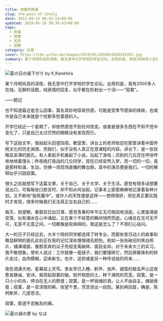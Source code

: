 ```yaml
---
title: 寂寞的疼痛
slug: the-pain-of-lonely
date: 2011-09-15 08:42:13+08:00
updated: 2019-05-18 20:30:43+08:00
tags:
  - 疼痛
  - 寂寞
  - 无奈
  - 安静
category: 文章
cover: https://cdn.yufan.me/images/2019/05/2019051820293355.jpg
summary: 某个月明风高的深夜，我无意中打开学校的学生论坛。出奇的是，竟有2000多人在线，无聊的话题，纯表情的回复，似乎都在折射出一个词——“寂寞”。
---
```


![夏の日の昼下がり by K,Kanehira](https://cdn.yufan.me/images/2019/05/2019051820293355.jpg)

<MusicPlayer netease={1867107328} />

某个月明风高的深夜，我无意中打开学校的学生论坛。出奇的是，竟有2000多人在线。无聊的话题，纯表情的回复，似乎都在折射出一个词——“寂寞”。

——题记

也不知道最近是怎么回事，莫名其妙地容易伤感，可能是受季节感染的缘故，也或许是自己本来就是个忧郁多愁善感的人。

开学已经近一个星期了，却依然感觉不到任何改变。或者是很多东西在不知不觉中变化了，只是自己太过茫然的眼睛没有发现而已。

写下这段文字，我抬起头回望四周。教室里，讲台上的老师依旧在那里讲着中国传统文化的历史渊源。而我们，似乎没有人真正在意课程的内容。讲台下，是一张张略显呆滞的面孔。有人拿起手机看起了小说，玩起了游戏；迟到的几位还在呼哧呼哧地啃着馒头；昨夜挑灯夜战的几位同学，现在已经安然入梦。而一切的一切，竟是那样和谐、生动，仿佛一场现场直播的舞台剧，其中的演员便是我们。一切的解释似乎只因寂寞。

很久之前就想写下这篇文章，关于自己、关于大学、关于生活。感觉有很多话想要说出口，可每每张口欲言时，却不知从何谈起。记事本上密密麻麻地记录着各种计划，又不断地“胎死腹中”。或许人的天性便是这样——想得很好，但在真正要实践时才发现，很多时候我们无法真正左右自己的……

每天，抬望眼，看窗前日出日落，感觉青春的年华正无可挽回地消逝。心里面满是空荡，似有潮水在心中涌起，又在某个不经意的瞬间悄然而逝。心绪总在无可无不可，无意不无意之间，一切都像是软绵绵的。我这是怎么了？不禁扪心自问。

大一的日子已经远去，大半个班的同学都选择了转专业，而那些昔日动人的故事和略显鲜明的面孔此刻正在我的记忆深处慢慢褪去颜色。宛如一张张破旧的黑白照片，铺满墙面，像那丢弃的瓜子壳般支离破碎、面目全非。对于未来大三的实习，我不敢想象。曾听人说过：工作就像一面镜子，我们要撞碎它，然后擦着锋利的碎片走过，血肉模糊，迎来新生。也许，这抑或是另一种传说般的将来……

夜色洒满大地，星幕挂上天穹。舍友早已入睡，鼾声、虫声、键盘的敲击声让这夜愈发静谧、安详。我荷起寂寞的锄，刨开相思的土，种下满院的荒芜。寂寞，是一只小小的舟，停泊在无人的野渡；寂寞，是一杯销魂的酒，让人不由自主，魂销骨瘦；寂寞，是一双深情的眸，怅望千里，凭空添出一段愁。某刻再回首，确是，陈柯断斧，几度苍凉。

寂寞，那道不忍触及的痛。

![夏の昼の夢 by なば](https://cdn.yufan.me/images/2019/05/2019051820293559.jpg)
